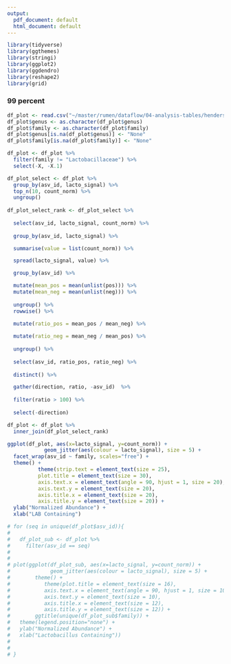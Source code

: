 ```yaml
---
output:
  pdf_document: default
  html_document: default
---
```


```r
library(tidyverse)
library(ggthemes)
library(stringi)
library(ggplot2)
library(ggdendro)
library(reshape2)
library(grid)
```

### 99 percent

```r
df_plot <- read.csv("~/master/rumen/dataflow/04-analysis-tables/henderson2015-20_320-99_df_metrics_lacto_1000_df_plot.csv")
df_plot$genus <- as.character(df_plot$genus)
df_plot$family <- as.character(df_plot$family)
df_plot$genus[is.na(df_plot$genus)] <- "None"
df_plot$family[is.na(df_plot$family)] <- "None"

df_plot <- df_plot %>% 
  filter(family != "Lactobacillaceae") %>%
  select(-X, -X.1)

df_plot_select <- df_plot %>% 
  group_by(asv_id, lacto_signal) %>%
  top_n(10, count_norm) %>%
  ungroup() 
  
df_plot_select_rank <- df_plot_select %>%
  
  select(asv_id, lacto_signal, count_norm) %>%
  
  group_by(asv_id, lacto_signal) %>%

  summarise(value = list(count_norm)) %>%

  spread(lacto_signal, value) %>%

  group_by(asv_id) %>%

  mutate(mean_pos = mean(unlist(pos))) %>%
  mutate(mean_neg = mean(unlist(neg))) %>%
  
  ungroup() %>%
  rowwise() %>%
    
  mutate(ratio_pos = mean_pos / mean_neg) %>%

  mutate(ratio_neg = mean_neg / mean_pos) %>%
  
  ungroup() %>%
  
  select(asv_id, ratio_pos, ratio_neg) %>%
  
  distinct() %>%

  gather(direction, ratio, -asv_id)  %>%
  
  filter(ratio > 100) %>%
  
  select(-direction)

df_plot <- df_plot %>%
  inner_join(df_plot_select_rank) 

ggplot(df_plot, aes(x=lacto_signal, y=count_norm)) +
            geom_jitter(aes(colour = lacto_signal), size = 5) +
  facet_wrap(asv_id ~ family, scales="free") +
  theme() +
          theme(strip.text = element_text(size = 25),
          plot.title = element_text(size = 30),
          axis.text.x = element_text(angle = 90, hjust = 1, size = 20),
          axis.text.y = element_text(size = 20),
          axis.title.x = element_text(size = 20),
          axis.title.y = element_text(size = 20)) +
  ylab("Normalized Abundance") +
  xlab("LAB Containing")
```


```r
# for (seq in unique(df_plot$asv_id)){
#   
#   df_plot_sub <- df_plot %>%
#     filter(asv_id == seq)
#   
#   
# plot(ggplot(df_plot_sub, aes(x=lacto_signal, y=count_norm)) +
#             geom_jitter(aes(colour = lacto_signal), size = 5) +
#        theme() +
#           theme(plot.title = element_text(size = 16),
#           axis.text.x = element_text(angle = 90, hjust = 1, size = 10),
#           axis.text.y = element_text(size = 10),
#           axis.title.x = element_text(size = 12),
#           axis.title.y = element_text(size = 12)) +
#        ggtitle(unique(df_plot_sub$family)) + 
#   theme(legend.position="none") +
#   ylab("Normalized Abundance") +
#   xlab("Lactobacillus Containing"))
#   
#   
# }

```
